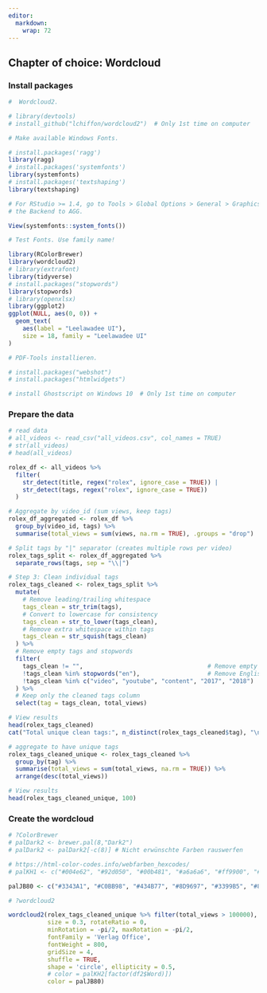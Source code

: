 ```yaml
---
editor: 
  markdown: 
    wrap: 72
---
```


## Chapter of choice: Wordcloud

### Install packages

```r
#  Wordcloud2.

# library(devtools)
# install_github("lchiffon/wordcloud2")  # Only 1st time on computer

# Make available Windows Fonts.

# install.packages('ragg')
library(ragg)
# install.packages('systemfonts')
library(systemfonts)
# install.packages('textshaping')
library(textshaping)

# For RStudio >= 1.4, go to Tools > Global Options > General > Graphics and set
# the Backend to AGG.

View(systemfonts::system_fonts())

# Test Fonts. Use family name!

library(RColorBrewer)
library(wordcloud2)
# library(extrafont)
library(tidyverse)
# install.packages("stopwords")
library(stopwords)
# library(openxlsx)
library(ggplot2)
ggplot(NULL, aes(0, 0)) +
  geom_text(
    aes(label = "Leelawadee UI"),
    size = 18, family = "Leelawadee UI"
)

# PDF-Tools installieren.

# install.packages("webshot")
# install.packages("htmlwidgets")

# install Ghostscript on Windows 10  # Only 1st time on computer

```

### Prepare the data

```r

# read data
# all_videos <- read_csv("all_videos.csv", col_names = TRUE)
# str(all_videos)
# head(all_videos)

rolex_df <- all_videos %>% 
  filter(
    str_detect(title, regex("rolex", ignore_case = TRUE)) |
    str_detect(tags, regex("rolex", ignore_case = TRUE))
  )

# Aggregate by video_id (sum views, keep tags)
rolex_df_aggregated <- rolex_df %>%
  group_by(video_id, tags) %>%
  summarise(total_views = sum(views, na.rm = TRUE), .groups = "drop")

# Split tags by "|" separator (creates multiple rows per video)
rolex_tags_split <- rolex_df_aggregated %>%
  separate_rows(tags, sep = "\\|")

# Step 3: Clean individual tags
rolex_tags_cleaned <- rolex_tags_split %>%
  mutate(
    # Remove leading/trailing whitespace
    tags_clean = str_trim(tags),
    # Convert to lowercase for consistency
    tags_clean = str_to_lower(tags_clean),
    # Remove extra whitespace within tags
    tags_clean = str_squish(tags_clean)
  ) %>%
  # Remove empty tags and stopwords
  filter(
    tags_clean != "",                                   # Remove empty tags
    !tags_clean %in% stopwords("en"),                   # Remove English stopwords
    !tags_clean %in% c("video", "youtube", "content", "2017", "2018")   # Add custom stopwords
  ) %>%
  # Keep only the cleaned tags column
  select(tag = tags_clean, total_views)

# View results
head(rolex_tags_cleaned)
cat("Total unique clean tags:", n_distinct(rolex_tags_cleaned$tag), "\n")

# aggregate to have unique tags
rolex_tags_cleaned_unique <- rolex_tags_cleaned %>%
  group_by(tag) %>%
  summarise(total_views = sum(total_views, na.rm = TRUE)) %>%
  arrange(desc(total_views))

# View results
head(rolex_tags_cleaned_unique, 100)
```


### Create the wordcloud

```r
# ?ColorBrewer
# palDark2 <- brewer.pal(8,"Dark2") 
# palDark2 <- palDark2[-c(8)] # Nicht erwünschte Farben rauswerfen

# https://html-color-codes.info/webfarben_hexcodes/
# palKH1 <- c("#004e62", "#92d050", "#00b481", "#a6a6a6", "#ff9900", "#ffcf87", "#E6AB02")

palJB80 <- c("#3343A1", "#C0BB98", "#434B77", "#8D9697", "#3399B5", "#8B5581", "#339E91", "#AC4959",  "#D6A133")

# ?wordcloud2

wordcloud2(rolex_tags_cleaned_unique %>% filter(total_views > 100000),
           size = 0.3, rotateRatio = 0,
           minRotation = -pi/2, maxRotation = -pi/2,
           fontFamily = 'Verlag Office',
           fontWeight = 800,
           gridSize = 4, 
           shuffle = TRUE,
           shape = 'circle', ellipticity = 0.5,
           # color = palKH2[factor(df2$Word)])
           color = palJB80)

```
